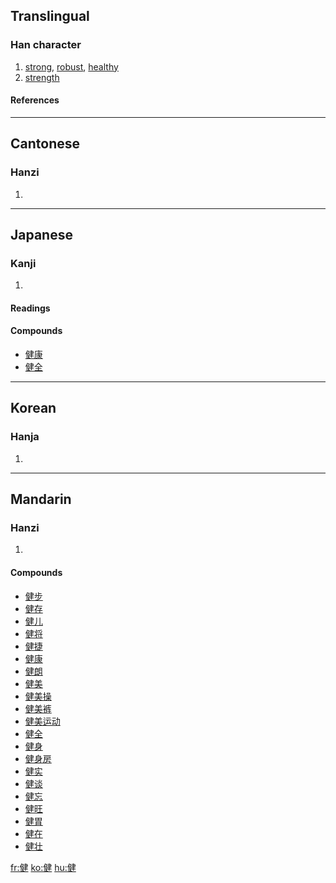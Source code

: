 ==Translingual==
===Han character===
{{Han char|rn=9|rad=人|as=09|sn=11|four=2524<sub>0</sub>|canj=人弓大手 (ONKQ)}}
# [[strong]], [[robust]], [[healthy]]
# [[strength]]
====References====
{{Han ref|kx=0111.110|dkj=00875|dj=0237.100|hdz=10184.090|uh=5065|ud=20581|bh=B0B7|bd=45239}}
----
==Cantonese==
===Hanzi===
{{yue-hanzi|jyut=|y=gin6}}
# {{defn|Cantonese}}
----
==Japanese==
===Kanji===
{{ja-kanji|grade=4|rs=人09}}
# {{defn|Japanese}}
====Readings====
{{ja-readings|on=[[けん]] (ken)|kun=[[すこやか]] (sukoyaka), [[たけし]] (takeshi), [[したたか]] (shitataka)}}

====Compounds====
* [[健康]]
* [[健全]]
----
==Korean==
===Hanja===
{{ko-hanja|hangeul=[[건]], [[견]]|rv=geon, gyeon|mr=kŏn, kyŏn}}
# {{defn|Korean}}
----
==Mandarin==
===Hanzi===
{{cmn-hanzi|pin=[[jiàn]] ([[jian4]])|wg=chien<sup>4</sup>}}
# {{defn|Mandarin}}

====Compounds====
* [[健步]]
* [[健存]]
* [[健儿]]
* [[健将]]
* [[健捷]]
* [[健康]]
* [[健朗]]
* [[健美]]
* [[健美操]]
* [[健美裤]]
* [[健美运动]]
* [[健全]]
* [[健身]]
* [[健身房]]
* [[健实]]
* [[健谈]]
* [[健忘]]
* [[健旺]]
* [[健胃]]
* [[健在]]
* [[健壮]]

[[fr:健]]
[[ko:健]]
[[hu:健]]
